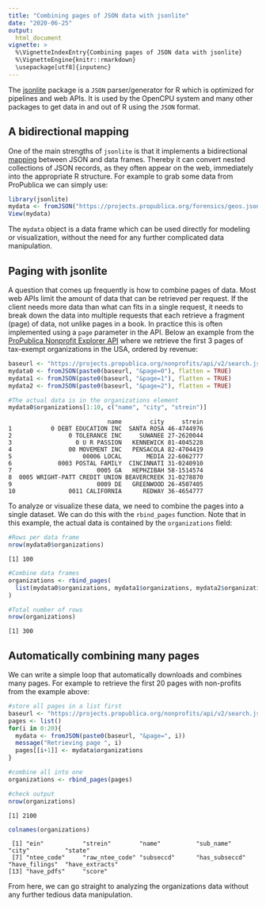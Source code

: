 ```yaml
---
title: "Combining pages of JSON data with jsonlite"
date: "2020-06-25"
output:
  html_document
vignette: >
  %\VignetteIndexEntry{Combining pages of JSON data with jsonlite}
  %\VignetteEngine{knitr::rmarkdown}
  \usepackage[utf8]{inputenc}
---
```







The [jsonlite](https://cran.r-project.org/package=jsonlite) package is a `JSON` parser/generator for R which is optimized for pipelines and web APIs. It is used by the OpenCPU system and many other packages to get data in and out of R using the `JSON` format.

## A bidirectional mapping

One of the main strengths of `jsonlite` is that it implements a bidirectional [mapping](https://arxiv.org/abs/1403.2805) between JSON and data frames. Thereby it can convert nested collections of JSON records, as they often appear on the web, immediately into the appropriate R structure. For example to grab some data from ProPublica we can simply use:


```r
library(jsonlite)
mydata <- fromJSON("https://projects.propublica.org/forensics/geos.json", flatten = TRUE)
View(mydata)
```

The `mydata` object is a data frame which can be used directly for modeling or visualization, without the need for any further complicated data manipulation.

## Paging with jsonlite

A question that comes up frequently is how to combine pages of data. Most web APIs limit the amount of data that can be retrieved per request. If the client needs more data than what can fits in a single request, it needs to break down the data into multiple requests that each retrieve a fragment (page) of data, not unlike pages in a book. In practice this is often implemented using a `page` parameter in the API. Below an example from the [ProPublica Nonprofit Explorer API](https://projects.propublica.org/nonprofits/api) where we retrieve the first 3 pages of tax-exempt organizations in the USA, ordered by revenue:


```r
baseurl <- "https://projects.propublica.org/nonprofits/api/v2/search.json?order=revenue&sort_order=desc"
mydata0 <- fromJSON(paste0(baseurl, "&page=0"), flatten = TRUE)
mydata1 <- fromJSON(paste0(baseurl, "&page=1"), flatten = TRUE)
mydata2 <- fromJSON(paste0(baseurl, "&page=2"), flatten = TRUE)

#The actual data is in the organizations element
mydata0$organizations[1:10, c("name", "city", "strein")]
```

```
                            name        city     strein
1           0 DEBT EDUCATION INC  SANTA ROSA 46-4744976
2                0 TOLERANCE INC     SUWANEE 27-2620044
3                  0 U R PASSION   KENNEWICK 81-4045228
4                00 MOVEMENT INC   PENSACOLA 82-4704419
5                    00006 LOCAL       MEDIA 22-6062777
6             0003 POSTAL FAMILY  CINCINNATI 31-0240910
7                        0005 GA   HEPHZIBAH 58-1514574
8  0005 WRIGHT-PATT CREDIT UNION BEAVERCREEK 31-0278870
9                        0009 DE   GREENWOOD 26-4507405
10               0011 CALIFORNIA      REDWAY 36-4654777
```

To analyze or visualize these data, we need to combine the pages into a single dataset. We can do this with the `rbind_pages` function. Note that in this example, the actual data is contained by the `organizations` field:


```r
#Rows per data frame
nrow(mydata0$organizations)
```

```
[1] 100
```

```r
#Combine data frames
organizations <- rbind_pages(
  list(mydata0$organizations, mydata1$organizations, mydata2$organizations)
)

#Total number of rows
nrow(organizations)
```

```
[1] 300
```

## Automatically combining many pages

We can write a simple loop that automatically downloads and combines many pages. For example to retrieve the first 20 pages with non-profits from the example above:


```r
#store all pages in a list first
baseurl <- "https://projects.propublica.org/nonprofits/api/v2/search.json?order=revenue&sort_order=desc"
pages <- list()
for(i in 0:20){
  mydata <- fromJSON(paste0(baseurl, "&page=", i))
  message("Retrieving page ", i)
  pages[[i+1]] <- mydata$organizations
}

#combine all into one
organizations <- rbind_pages(pages)

#check output
nrow(organizations)
```

```
[1] 2100
```

```r
colnames(organizations)
```

```
 [1] "ein"           "strein"        "name"          "sub_name"      "city"          "state"        
 [7] "ntee_code"     "raw_ntee_code" "subseccd"      "has_subseccd"  "have_filings"  "have_extracts"
[13] "have_pdfs"     "score"        
```

From here, we can go straight to analyzing the organizations data without any further tedious data manipulation.
